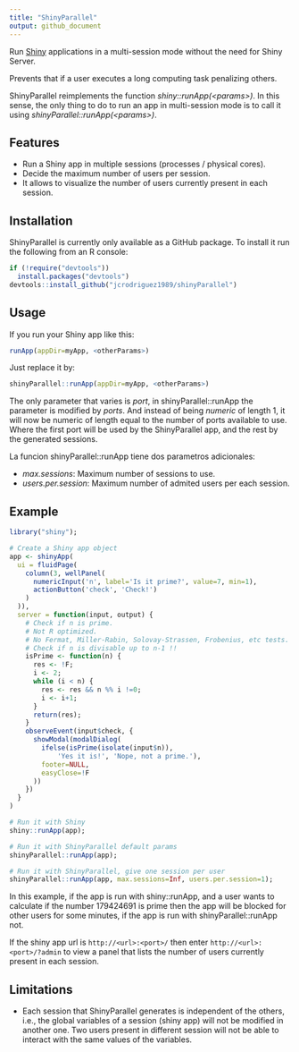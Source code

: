 ```yaml
---
title: "ShinyParallel"
output: github_document
---
```


Run [Shiny](http://shiny.rstudio.com/) applications in a multi-session mode
without the need for Shiny Server.

Prevents that if a user executes a long computing task penalizing
others.

ShinyParallel reimplements the function *shiny::runApp(\<params\>)*. In this sense,
the only thing to do to run an app in multi-session mode is to call it using
*shinyParallel::runApp(\<params\>)*.

## Features

* Run a Shiny app in multiple sessions (processes / physical cores).
* Decide the maximum number of users per session.
* It allows to visualize the number of users currently present in each session.

## Installation

ShinyParallel is currently only available as a GitHub package. To install it run
the following from an R console:

```r
if (!require("devtools"))
  install.packages("devtools")
devtools::install_github("jcrodriguez1989/shinyParallel")
```

## Usage

If you run your Shiny app like this:

```r
runApp(appDir=myApp, <otherParams>)
```

Just replace it by:

```r
shinyParallel::runApp(appDir=myApp, <otherParams>)
```

The only parameter that varies is *port*, in shinyParallel::runApp the
parameter is modified by *ports*. And instead of being *numeric* of length 1, it
will now be numeric of length equal to the number of ports available to use.
Where the first port will be used by the ShinyParallel app, and the rest by the
generated sessions.

La funcion shinyParallel::runApp tiene dos parametros adicionales:

* *max.sessions*: Maximum number of sessions to use.
* *users.per.session*: Maximum number of admited users per each session.

## Example

```r
library("shiny");

# Create a Shiny app object
app <- shinyApp(
  ui = fluidPage(
    column(3, wellPanel(
      numericInput('n', label='Is it prime?', value=7, min=1),
      actionButton('check', 'Check!')
    )
  )),
  server = function(input, output) {
    # Check if n is prime.
    # Not R optimized.
    # No Fermat, Miller-Rabin, Solovay-Strassen, Frobenius, etc tests.
    # Check if n is divisable up to n-1 !!
    isPrime <- function(n) {
      res <- !F;
      i <- 2;
      while (i < n) {
        res <- res && n %% i !=0;
        i <- i+1;
      }
      return(res);
    }
    observeEvent(input$check, {
      showModal(modalDialog(
        ifelse(isPrime(isolate(input$n)),
            'Yes it is!', 'Nope, not a prime.'),
        footer=NULL,
        easyClose=!F
      ))
    })
  }
)

# Run it with Shiny
shiny::runApp(app);

# Run it with ShinyParallel default params
shinyParallel::runApp(app);

# Run it with ShinyParallel, give one session per user
shinyParallel::runApp(app, max.sessions=Inf, users.per.session=1);
```

In this example, if the app is run with shiny::runApp, and a user wants to
calculate if the number 179424691 is prime then the app will be blocked for
other users for some minutes, if the app is run with shinyParallel::runApp not.

If the shiny app url is `http://<url>:<port>/` then enter
`http://<url>:<port>/?admin` to view a panel that lists the number of users
currently present in each session.

## Limitations

* Each session that ShinyParallel generates is independent of the others, i.e.,
the global variables of a session (shiny app) will not be modified in another
one. Two users present in different session will not be able to interact with
the same values of the variables.
